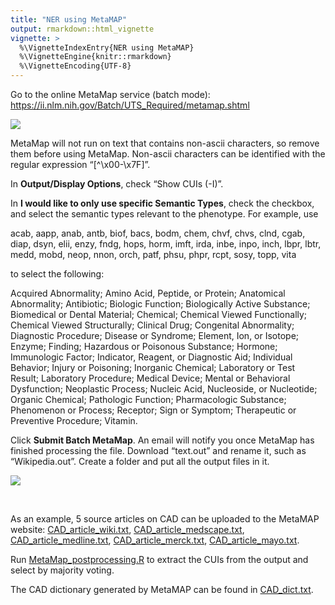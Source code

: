 ```yaml
---
title: "NER using MetaMAP"
output: rmarkdown::html_vignette
vignette: >
  %\VignetteIndexEntry{NER using MetaMAP}
  %\VignetteEngine{knitr::rmarkdown}
  %\VignetteEncoding{UTF-8}
---
```


Go to the online MetaMap service (batch mode): <https://ii.nlm.nih.gov/Batch/UTS_Required/metamap.shtml>

![](https://github.com/celehs/PheCAP/raw/master/include/img/Screenshot_MetaMap_Website.png)

MetaMap will not run on text that contains non-ascii characters, so remove them before using MetaMap. Non-ascii characters can be identified with the regular expression “[^\x00-\x7F]”.

In **Output/Display Options**, check “Show CUIs (-I)”.

In **I would like to only use specific Semantic Types**, check the checkbox, and select the semantic types relevant to the phenotype. For example, use 

acab, aapp, anab, antb, biof, bacs, bodm, chem, chvf, chvs, clnd, cgab, diap, dsyn, elii, enzy, fndg, hops, horm, imft, irda, inbe, inpo, inch, lbpr, lbtr, medd, mobd, neop, nnon, orch, patf, phsu, phpr, rcpt, sosy, topp, vita

to select the following:

Acquired Abnormality; Amino Acid, Peptide, or Protein; Anatomical Abnormality; Antibiotic; Biologic Function; Biologically Active Substance; Biomedical or Dental Material; Chemical; Chemical Viewed Functionally; Chemical Viewed Structurally; Clinical Drug; Congenital Abnormality; Diagnostic Procedure; Disease or Syndrome; Element, Ion, or Isotope; Enzyme; Finding; Hazardous or Poisonous Substance; Hormone; Immunologic Factor; Indicator, Reagent, or Diagnostic Aid; Individual Behavior; Injury or Poisoning; Inorganic Chemical; Laboratory or Test Result; Laboratory Procedure; Medical Device; Mental or Behavioral Dysfunction; Neoplastic Process; Nucleic Acid, Nucleoside, or Nucleotide; Organic Chemical; Pathologic Function; Pharmacologic Substance; Phenomenon or Process; Receptor; Sign or Symptom; Therapeutic or Preventive Procedure; Vitamin.

Click **Submit Batch MetaMap**. An email will notify you once MetaMap has finished processing the file. Download “text.out” and rename it, such as “Wikipedia.out”. Create a folder and put all the output files in it.

![](https://github.com/celehs/PheCAP/raw/master/include/img/Screenshot_MetaMap_WikiOutput.png)

<br>

As an example, 5 source articles on CAD can be uploaded to the MetaMAP website: 
<a href="https://github.com/celehs/PheCAP/raw/master/include/CAD_article_wiki.txt" download>CAD_article_wiki.txt</a>, 
<a href="https://github.com/celehs/PheCAP/raw/master/include/CAD_article_medscape.txt" download>CAD_article_medscape.txt</a>, 
<a href="https://github.com/celehs/PheCAP/raw/master/include/CAD_article_medline.txt" download>CAD_article_medline.txt</a>, 
<a href="https://github.com/celehs/PheCAP/raw/master/include/CAD_article_merck.txt" download>CAD_article_merck.txt</a>, 
<a href="https://github.com/celehs/PheCAP/raw/master/include/CAD_article_mayo.txt" download>CAD_article_mayo.txt</a>. 

Run <a href="https://github.com/celehs/PheCAP/raw/master/include/MetaMap_postprocessing.R" download>MetaMap_postprocessing.R</a> to extract the CUIs from the output and select by majority voting.

The CAD dictionary generated by MetaMAP can be found in <a href="https://github.com/celehs/PheCAP/raw/master/include/CAD_dict.txt" download>CAD_dict.txt</a>.
